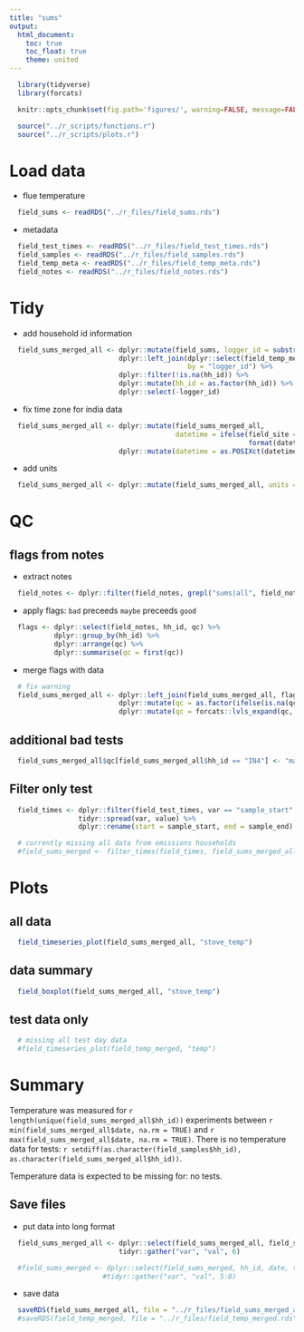 ```yaml
---
title: "sums"
output:
  html_document:
    toc: true
    toc_float: true
    theme: united
---
```


```r
  library(tidyverse)
  library(forcats)
```

```r
  knitr::opts_chunk$set(fig.path='figures/', warning=FALSE, message=FALSE, cache=FALSE)
```

```r
  source("../r_scripts/functions.r")
  source("../r_scripts/plots.r")
```

# Load data

* flue temperature

```r
  field_sums <- readRDS("../r_files/field_sums.rds")
```

* metadata

```r
  field_test_times <- readRDS("../r_files/field_test_times.rds")
  field_samples <- readRDS("../r_files/field_samples.rds")
  field_temp_meta <- readRDS("../r_files/field_temp_meta.rds")
  field_notes <- readRDS("../r_files/field_notes.rds")
```

# Tidy

* add household id information

```r
  field_sums_merged_all <- dplyr::mutate(field_sums, logger_id = substring(field_sums$logger_id, 13, 16)) %>%
                           dplyr::left_join(dplyr::select(field_temp_meta, logger_id, hh_id, field_site),
                                            by = "logger_id") %>%
                           dplyr::filter(!is.na(hh_id)) %>%
                           dplyr::mutate(hh_id = as.factor(hh_id)) %>%  # should alaready be factor
                           dplyr::select(-logger_id)
```

* fix time zone for india data

```r
  field_sums_merged_all <- dplyr::mutate(field_sums_merged_all,
                                         datetime = ifelse(field_site == "india",
                                                           format(datetime, tz = "Asia/Calcutta"), datetime)) %>%
                           dplyr::mutate(datetime = as.POSIXct(datetime, format = "%Y-%m-%d %H:%M:%S"))
```

* add units
```r
  field_sums_merged_all <- dplyr::mutate(field_sums_merged_all, units = "degrees Celsius")
```

# QC

## flags from notes

* extract notes

```r
  field_notes <- dplyr::filter(field_notes, grepl("sums|all", field_notes$inst) == TRUE)
```

* apply flags: `bad` preceeds `maybe` preceeds `good`

```r
  flags <- dplyr::select(field_notes, hh_id, qc) %>%
           dplyr::group_by(hh_id) %>%
           dplyr::arrange(qc) %>%
           dplyr::summarise(qc = first(qc))
```

* merge flags with data

```r
  # fix warning
  field_sums_merged_all <- dplyr::left_join(field_sums_merged_all, flags, by = "hh_id") %>%
                           dplyr::mutate(qc = as.factor(ifelse(is.na(qc), "ok", as.character(qc)))) %>%
                           dplyr::mutate(qc = forcats::lvls_expand(qc, c("bad", "maybe", "ok")))
```

## additional bad tests

```r
  field_sums_merged_all$qc[field_sums_merged_all$hh_id == "IN4"] <- "maybe"
```

## Filter only test

```r
  field_times <- dplyr::filter(field_test_times, var == "sample_start" | var == "sample_end") %>%
                 tidyr::spread(var, value) %>%
                 dplyr::rename(start = sample_start, end = sample_end)
```

```r
  # currently missing all data from emissions households
  #field_sums_merged <- filter_times(field_times, field_sums_merged_all)
```

# Plots

## all data

```r
  field_timeseries_plot(field_sums_merged_all, "stove_temp")
```

## data summary

```r
  field_boxplot(field_sums_merged_all, "stove_temp")
```

## test data only

```r
  # missing all test day data
  #field_timeseries_plot(field_temp_merged, "temp")
```

# Summary

Temperature was measured for `r length(unique(field_sums_merged_all$hh_id))` experiments between `r min(field_sums_merged_all$date, na.rm = TRUE)` and `r max(field_sums_merged_all$date, na.rm = TRUE)`. There is no temperature data for tests: `r setdiff(as.character(field_samples$hh_id), as.character(field_sums_merged_all$hh_id))`.

Temperature data is expected to be missing for: no tests.

## Save files

* put data into long format

```r
  field_sums_merged_all <- dplyr::select(field_sums_merged_all, field_site, hh_id, date, time, datetime, stove_temp, units, qc) %>%
                           tidyr::gather("var", "val", 6)

  #field_sums_merged <- dplyr::select(field_sums_merged, hh_id, date, time, datetime, stove_temp, units, qc, field_site) %>%
                       #tidyr::gather("var", "val", 5:8)
```

* save data

```r
  saveRDS(field_sums_merged_all, file = "../r_files/field_sums_merged_all.rds")
  #saveRDS(field_temp_merged, file = "../r_files/field_temp_merged.rds")
```
